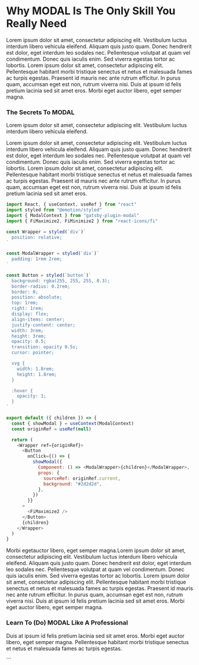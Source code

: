 
# Why MODAL Is The Only Skill You Really Need

Lorem ipsum dolor sit amet, consectetur adipiscing elit. Vestibulum
luctus interdum libero vehicula eleifend. Aliquam quis justo quam. Donec
hendrerit est dolor, eget interdum leo sodales nec. Pellentesque
volutpat at quam vel condimentum. Donec quis iaculis enim. Sed viverra
egestas tortor ac lobortis. Lorem ipsum dolor sit amet, consectetur
adipiscing elit. Pellentesque habitant morbi tristique senectus et netus
et malesuada fames ac turpis egestas. Praesent id mauris nec ante rutrum
efficitur. In purus quam, accumsan eget est non, rutrum viverra nisi.
Duis at ipsum id felis pretium lacinia sed sit amet eros. Morbi eget
auctor libero, eget semper magna.

<NoteToModal variant="A">

### The Secrets To MODAL

Lorem ipsum dolor sit amet, consectetur adipiscing elit. Vestibulum
luctus interdum libero vehicula eleifend.

</NoteToModal>

Lorem ipsum dolor sit amet, consectetur adipiscing elit. Vestibulum
luctus interdum libero vehicula eleifend. Aliquam quis justo quam. Donec
hendrerit est dolor, eget interdum leo sodales nec. Pellentesque
volutpat at quam vel condimentum. Donec quis iaculis enim. Sed viverra
egestas tortor ac lobortis. Lorem ipsum dolor sit amet, consectetur
adipiscing elit. Pellentesque habitant morbi tristique senectus et netus
et malesuada fames ac turpis egestas. Praesent id mauris nec ante rutrum
efficitur. In purus quam, accumsan eget est non, rutrum viverra nisi.
Duis at ipsum id felis pretium lacinia sed sit amet eros.

<CodeToModal>

```javascript
import React, { useContext, useRef } from "react"
import styled from "@emotion/styled"
import { ModalContext } from "gatsby-plugin-modal"
import { FiMaximize2, FiMinimize2 } from "react-icons/fi"

const Wrapper = styled(`div`)`
  position: relative;
`

const ModalWrapper = styled(`div`)`
  padding: 1rem 2rem;
`

const Button = styled(`button`)`
  background: rgba(255, 255, 255, 0.3);
  border-radius: 0.2rem;
  border: 0;
  position: absolute;
  top: 1rem;
  right: 1rem;
  display: flex;
  align-items: center;
  justify-content: center;
  width: 3rem;
  height: 3rem;
  opacity: 0.5;
  transition: opacity 0.5s;
  cursor: pointer;

  svg {
    width: 1.8rem;
    height: 1.8rem;
  }

  :hover {
    opacity: 1;
  }
`

export default ({ children }) => {
  const { showModal } = useContext(ModalContext)
  const originRef = useRef(null)

  return (
    <Wrapper ref={originRef}>
      <Button
        onClick={() => {
          showModal({
            Component: () => <ModalWrapper>{children}</ModalWrapper>,
            props: {
              sourceRef: originRef.current,
              background: "#2d2d2d",
            },
          })
        }}
      >
        <FiMaximize2 />
      </Button>
      {children}
    </Wrapper>
  )
}
```

</CodeToModal>

Morbi egetauctor libero, eget semper magna.Lorem ipsum dolor sit amet, consectetur adipiscing elit. Vestibulum
luctus interdum libero vehicula eleifend. Aliquam quis justo quam. Donec
hendrerit est dolor, eget interdum leo sodales nec. Pellentesque
volutpat at quam vel condimentum. Donec quis iaculis enim. Sed viverra
egestas tortor ac lobortis. Lorem ipsum dolor sit amet, consectetur
adipiscing elit. Pellentesque habitant morbi tristique senectus et netus
et malesuada fames ac turpis egestas. Praesent id mauris nec ante rutrum
efficitur. In purus quam, accumsan eget est non, rutrum viverra nisi.
Duis at ipsum id felis pretium lacinia sed sit amet eros. Morbi eget
auctor libero, eget semper magna.

<NoteToModal variant="B">

### Learn To (Do) MODAL Like A Professional

Duis at ipsum id felis pretium lacinia sed sit amet eros. Morbi eget
auctor libero, eget semper magna. Pellentesque habitant morbi tristique senectus et netus
et malesuada fames ac turpis egestas.

</NoteToModal>
```
